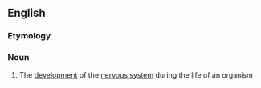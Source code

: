 ==English==
===Etymology===
{{prefix|en|neuro|development}}
===Noun===
{{en-noun|-}}

# The [[development]] of the [[nervous system]] during the life of an organism